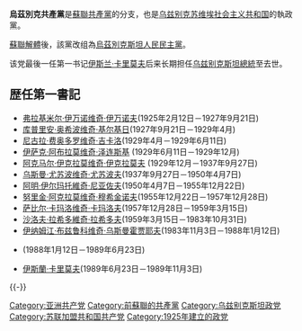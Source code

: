 {{not|乌兹别克斯坦共产党}}
'''烏茲別克共產黨'''是[[蘇聯共產黨|蘇聯共產黨]]的分支，也是[[乌兹别克苏维埃社会主义共和国|乌兹别克苏维埃社会主义共和国]]的執政黨。

[[蘇聯解體|蘇聯解體]]後，該黨改组為[[烏茲別克斯坦人民民主黨|烏茲別克斯坦人民民主黨]]。

该党最後一任第一书记[[伊斯兰·卡里莫夫|伊斯兰·卡里莫夫]]后来长期担任[[乌兹别克斯坦總統|乌兹别克斯坦總統]]至去世。

==歴任第一書記==
*[[弗拉基米尔·伊万诺维奇·伊万诺夫|弗拉基米尔·伊万诺维奇·伊万诺夫]](1925年2月12日－1927年9月21日)
*[[库普里安·奥希波维奇·基尔基日|库普里安·奥希波维奇·基尔基日]](1927年9月21日－1929年4月)
*[[尼古拉·费奥多罗维奇·吉卡洛|尼古拉·费奥多罗维奇·吉卡洛]](1929年4月－1929年6月11日)
*[[伊萨克·阿布拉莫维奇·泽连斯基|伊萨克·阿布拉莫维奇·泽连斯基]] (1929年6月11日－1929年12月)
*[[阿克马尔·伊克拉莫维奇·伊克拉莫夫|阿克马尔·伊克拉莫维奇·伊克拉莫夫]] (1929年12月－1937年9月27日)
*[[乌斯曼·尤苏波维奇·尤苏波夫|乌斯曼·尤苏波维奇·尤苏波夫]](1937年9月27日－1950年4月7日)
*[[阿明·伊尔玛托維奇·尼亚佐夫|阿明·伊尔玛托維奇·尼亚佐夫]](1950年4月7日－1955年12月22日)
*[[努里金·阿克拉莫维奇·穆希金诺夫|努里金·阿克拉莫维奇·穆希金诺夫]](1955年12月22日－1957年12月28日)
*[[萨比尔·卡玛洛维奇·卡玛洛夫|萨比尔·卡玛洛维奇·卡玛洛夫]](1957年12月28日－1959年3月15日)
*[[沙洛夫·拉希多維奇·拉希多夫|沙洛夫·拉希多維奇·拉希多夫]](1959年3月15日－1983年10月31日)
*[[伊纳姆江·布兹鲁科维奇·乌斯曼霍贾耶夫|伊纳姆江·布兹鲁科维奇·乌斯曼霍贾耶夫]](1983年11月3日－1988年1月12日)
*{{le|拉菲克·尼沙诺维奇·尼沙诺夫|Rafiq Nishonov}}(1988年1月12日－1989年6月23日)
*[[伊斯蘭·卡里莫夫|伊斯蘭·卡里莫夫]](1989年6月23日－1989年11月3日)
{{-}}
{{苏联共产党}}
[[Category:亚洲共产党|Category:亚洲共产党]]
[[Category:前蘇聯的共產黨|Category:前蘇聯的共產黨]]
[[Category:乌兹别克斯坦政党|Category:乌兹别克斯坦政党]]
[[Category:苏联加盟共和国共产党|Category:苏联加盟共和国共产党]]
[[Category:1925年建立的政党|Category:1925年建立的政党]]